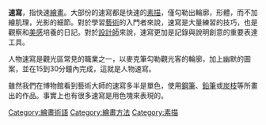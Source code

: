 {{unreferenced|time=2021-05-11T21:34:37+00:00}}
{{Tone|time=2021-05-11T21:34:37+00:00}}
'''速寫'''，指快速[[繪畫|繪畫]]。大部份的速寫都是快速的[[素描|素描]]，僅勾勒出輪廓，形體，而不加繪肌理，光影的細節。對於學習[[藝術|藝術]]的入門者來說，速寫是大量練習的技巧，也是觀察和[[美感|美感]]培養的日記。對於[[設計師|設計師]]來說，速寫更加是記錄與說明創意的重要表達工具。

人物速寫是觀光區常見的職業之一，以麥克筆勾勒觀光客的輪廓，加上幽默的圖案，並在15到30分鐘內完成，這就是人物速寫。

雖然我們在博物館看到藝術大師的速寫多半是單色，使用[[鋼筆|鋼筆]]、[[鉛筆|鉛筆]]或[[炭枝|炭枝]]等所畫出的作品。事實上也有很多速寫是用色塊來表現的。

{{painting topics}}
{{Authority control}}
[[Category:繪畫術語|Category:繪畫術語]]
[[Category:繪畫方法|Category:繪畫方法]]
[[Category:素描|Category:素描]]